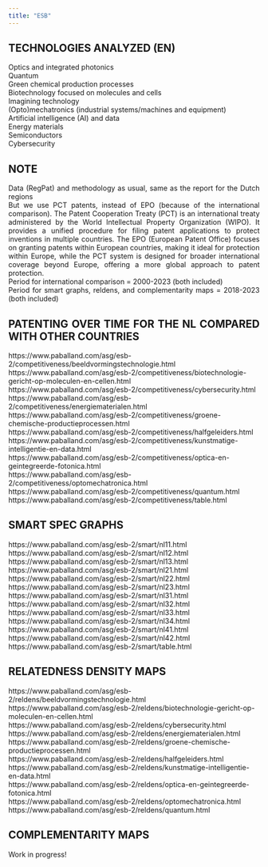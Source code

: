 ```yaml
---
title: "ESB"
---
```


<style>
body {
text-align: justify}
</style>

## TECHNOLOGIES ANALYZED (EN)  
Optics and integrated photonics  
Quantum  
Green chemical production processes  
Biotechnology focused on molecules and cells  
Imagining technology  
(Opto)mechatronics (industrial systems/machines and equipment)  
Artificial intelligence (AI) and data  
Energy materials  
Semiconductors  
Cybersecurity  

## NOTE   
Data (RegPat) and methodology as usual, same as the report for the Dutch regions    
But we use PCT patents, instead of EPO (because of the international comparison). The Patent Cooperation Treaty (PCT) is an international treaty administered by the World Intellectual Property Organization (WIPO). It provides a unified procedure for filing patent applications to protect inventions in multiple countries. The EPO (European Patent Office) focuses on granting patents within European countries, making it ideal for protection within Europe, while the PCT system is designed for broader international coverage beyond Europe, offering a more global approach to patent protection.   
Period for international comparison = 2000-2023 (both included)   
Period for smart graphs, reldens, and complementarity maps = 2018-2023 (both included)   

## PATENTING OVER TIME FOR THE NL COMPARED WITH OTHER COUNTRIES  
https://www.paballand.com/asg/esb-2/competitiveness/beeldvormingstechnologie.html  
https://www.paballand.com/asg/esb-2/competitiveness/biotechnologie-gericht-op-moleculen-en-cellen.html  
https://www.paballand.com/asg/esb-2/competitiveness/cybersecurity.html  
https://www.paballand.com/asg/esb-2/competitiveness/energiematerialen.html  
https://www.paballand.com/asg/esb-2/competitiveness/groene-chemische-productieprocessen.html  
https://www.paballand.com/asg/esb-2/competitiveness/halfgeleiders.html  
https://www.paballand.com/asg/esb-2/competitiveness/kunstmatige-intelligentie-en-data.html  
https://www.paballand.com/asg/esb-2/competitiveness/optica-en-geintegreerde-fotonica.html  
https://www.paballand.com/asg/esb-2/competitiveness/optomechatronica.html  
https://www.paballand.com/asg/esb-2/competitiveness/quantum.html  
https://www.paballand.com/asg/esb-2/competitiveness/table.html  

## SMART SPEC GRAPHS   
https://www.paballand.com/asg/esb-2/smart/nl11.html  
https://www.paballand.com/asg/esb-2/smart/nl12.html  
https://www.paballand.com/asg/esb-2/smart/nl13.html  
https://www.paballand.com/asg/esb-2/smart/nl21.html  
https://www.paballand.com/asg/esb-2/smart/nl22.html  
https://www.paballand.com/asg/esb-2/smart/nl23.html  
https://www.paballand.com/asg/esb-2/smart/nl31.html  
https://www.paballand.com/asg/esb-2/smart/nl32.html  
https://www.paballand.com/asg/esb-2/smart/nl33.html  
https://www.paballand.com/asg/esb-2/smart/nl34.html  
https://www.paballand.com/asg/esb-2/smart/nl41.html  
https://www.paballand.com/asg/esb-2/smart/nl42.html  
https://www.paballand.com/asg/esb-2/smart/table.html  

## RELATEDNESS DENSITY MAPS   
https://www.paballand.com/asg/esb-2/reldens/beeldvormingstechnologie.html  
https://www.paballand.com/asg/esb-2/reldens/biotechnologie-gericht-op-moleculen-en-cellen.html  
https://www.paballand.com/asg/esb-2/reldens/cybersecurity.html  
https://www.paballand.com/asg/esb-2/reldens/energiematerialen.html  
https://www.paballand.com/asg/esb-2/reldens/groene-chemische-productieprocessen.html  
https://www.paballand.com/asg/esb-2/reldens/halfgeleiders.html  
https://www.paballand.com/asg/esb-2/reldens/kunstmatige-intelligentie-en-data.html  
https://www.paballand.com/asg/esb-2/reldens/optica-en-geintegreerde-fotonica.html  
https://www.paballand.com/asg/esb-2/reldens/optomechatronica.html  
https://www.paballand.com/asg/esb-2/reldens/quantum.html  

## COMPLEMENTARITY MAPS   
Work in progress!    

